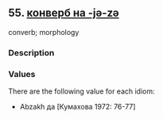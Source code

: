 ## 55. <a href =  'https://agricolamz.github.io/The_Circassian_Isoglosses_Database/55.html'>конверб на -jə-zə</a>
converb; morphology

### Description



### Values
There are the following value for each idiom:

* Abzakh  да [Кумахова 1972: 76-77] 


